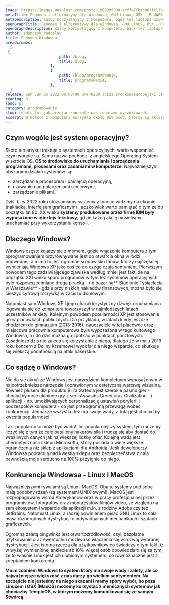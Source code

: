 ```yaml
---
image: https://images.unsplash.com/photo-1560205000-acffa7fbacb6?ixlib=rb-4.0.3&ixid=MnwxMjA3fDB8MHxwaG90by1wYWdlfHx8fGVufDB8fHx8&auto=format&fit=crop&w=1170&q=80
metaTitle: Fenomen i alternatywy dla Windowsa, GNU Linux, OSX - RadWEB
metaDescription: Każdy korzystający z komputera, bądź też laptopa używa systemu operacyjnego. Który jest najpopularniejszy, a który znienawidzony? Zapraszam!
openGraphTitle: Fenomen i alternatywy dla Windowsa, GNU Linux, OSX - RadWEB
openGraphDescription: Każdy korzystający z komputera, bądź też laptopa używa systemu operacyjnego. Który jest najpopularniejszy, a który znienawidzony? Zapraszam!
author: adamczyk_radoslaw
title: Fenomen Windowsa
breadcrumbs:
  [
 {
						path: /blog,
						title: blog,
					},
					{
						path: /blog/programowanie,
						title: programowanie,
					},
  ]
release: Sun Jun 05 2022 00:00:00 GMT+0200 (czas środkowoeuropejski letni)
reading: 3
lang: pl
category: programowanie
slug: robots-txt-jak-przejac-kontrole-nad-robotami-wyszukiwarek
excerpt: W Polsce z komputera korzysta około 85% osób, którzy są sklasyfikowani pomiędzy trzy duże systemy operacyjne&#58; Windows, Linux oraz MacOS. Jednakże w kraju nad Wartą i Wisłą dominują użytkownicy systemu okienkowego, z racji tego że sporo aplikacji biznesowych i gier jest tworzona z myślą o tym systemie. Z zrealizowanej w ubiegłym tygodniu ankiety traktującej o systemach operacyjnych, ze sztandarowego produktu Microsoft korzysta 75% osób, jednakże jedynie 50% użytkowników uważa za swój ulubiony. Dlaczego?
---
```


## Czym wogóle jest system operacyjny?

Skoro ten artykuł traktuje o systemach operacyjnych, warto wspomnieć czym wogóle są. Sama nazwa pochodzi z angielskiego Operating System - w skrócie OS. **OS to środowisko do uruchamiania i zarządzania programami, procesami oraz zadaniami w komputerze**. Najważniejszymi obszarami działań systemów są:

- zarządzanie procesorem i pamięcią operacyjną,
- czuwanie nad połączeniami sieciowymi,
- zarządzanie plikami.

Dziś, tj. w 2022 roku utożsamiamy systemy z tym co widzimy na ekranie (nakładką, interfejsem graficznym) , aczkolwiek warto pamiętać o tym źe do początku lat 80. XX wieku **systemy produkowane przez firmę IBM były wyposażone w interfejs tekstowy**, gdzie każdą akcję musieliśmy uruchamiać przy wykorzystaniu konsoli.

## Dlaczego Windows?

Windows często kojarzy się z memem, gdzie włączenie komputera z tym oprogramowaniem przyrównywane jest do otwarcia okna w łodzi podwodnej, a mimo to jest ogromne środowisko fanów, którzy najczęściej wymieniają Windows XP jako coś co do czego czują sentyment. Pierwszym powodem tego zadziwiającego zjawiska według mnie, jest fakt, że na początku XXI wieku sporo programów w tym też systemów operacyjnych było rozpowszechniane drogą piracką - np bazar na** Stadionie Tysiąclecia w Warszawie** - gdzie przy niskich nakładów finansowych, można było się cieszyć cyfrową rozrywką w zaciszu domowym.

Natomiast sam Windows XP i jego charakterystyczny dźwięk uruchamiania logowania się do komputera towarzyszył w najmłodszych latach uczestników ankiety. Kolejnym powodem popularności XP jest stosowanie go w placówkach publicznych. Dla przykladu, w latach kiedy jeszcze chodziłem do gimnazjum (2013-2016), nauczyciele w tej placówce oraz miejscowa pracownia komputerowa była wyposażona w tego kultowego Windowsa, a i do dziś można go spotkać w punktach pocztowych. Zasadniczo dziś nie zaleca się korzystania z niego, dlatego że w maju 2019 roku koncern z Doliny Krzemowej wycofał dla niego wsparcie, co skutkuje się większą podatnością na ataki hakerskie.

## Co sądzę o Windows?

Nie da się ukryć że Windows jest narzędziem kompletnym wyposażonym w najpotrzebniejsze narzędzia i oprawionym w estetyczną wartswę wizualną. Również plusem dla produktu Bill'a Gates'a jest szerokie pasmo gier - chociażby moje ulubione gry z serii Assasins Creed oraz Civilization - i aplikacji - np. umożliwających personalizację ustawień peryferii i podzespołów komputera - co jest przeogromną przewagą wobec konkurencji. Jednakże wszystko też ma swoje wady, a tutaj jest chociażby kwestia popularności.

Tak. popularność może być wadą!. Im popularniejszy system, tym możemy liczyć się z tym że całe bataliony hakerów silą i trudzą się aby dostać do wrażliwych danych jak największej liczby ofiar. Kolejną wadą jest chermetyczność sklepu Microsoftu, który posiada o wiele większe ograniczenia niż sklep z aplikacjami dla Androida. Jeśli deweloperzy Windowsa popracują nad kwestią sklepu oraz bezpieczeństwa z całą pewnością moje serducho na 100% przylgnie do niego.

## Konkurencja Windowsa - Linux i MacOS

Najważniejszymi rywalami są Linux i MacOS. Oba te systemy pod sobą mają podobny rdzeń (są systemami UNIX'owymi). MacOS jest rozpropagowany wśród Amerykanów oraz w pracy profesjonalnej przez programistów, fotografów oraz montażystów filmów video, ze względu na sam ekosystem i wsparcie dla aplikacji m.in. z rodziny Adobe czy też JetBrains. Natomiast Linux, a raczej powinienem pisać GNU Linux to cała masa różnorodnych dystrybucji o indywidualnych mechanikach i szatach graficznych.

Ogromną zaletą pingwinka jest otwartoźródłowość, czyli bezpłatne użytkowanie oraz ewentualna możliwość włączenia się w rozwój wybranej dystrybucji. Jest istotną rzeczą dla użytkowników co świadczy o tym fakt, iż w wyżej wymienionej ankiecie aż 10% więcej osób opowiedziało się za tym, że to właśnie Linux jest ich ulubionym systemem, co równoznaczne jest z zdeptaniem konkurenta.

**Moim zdaniem Windows to system który ma swoje wady i zalety, ale co najważniejsze większość z nas darzy go wielkim sentymentem. Na szczęście nie jesteśmy na niego skazani i mamy spory wybór, bo poza Linuxem i OSX (MaxOS) możemy korzystać z memicznych systemów jak chociażby TempleOS, w którym możemy komunikować się ze samym Stwórcą.**

